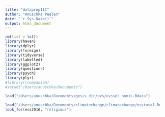 ```yaml
---
title: "dataprepIII"
author: "Anuschka Peelen"
date: "`r Sys.Date()`"
output: html_document
---
```



```r

rm(list = ls())
library(haven)
library(dplyr)
library(foreign)
library(tidyverse)
library(labelled)
library(ggplot2)
library(questionr)
library(psych)
library(plyr)
#library(rcompanion)
#setwd("/Users/anuschka/Documents")
```

```r
load("/Users/anuschka/Documents/gesis_dir/evs/evssel_nomis.Rdata")

load("/Users/anuschka/Documents/climatechange/climatechange/esstotal.Rdata")
look_for(ess2016, "religious")

```

